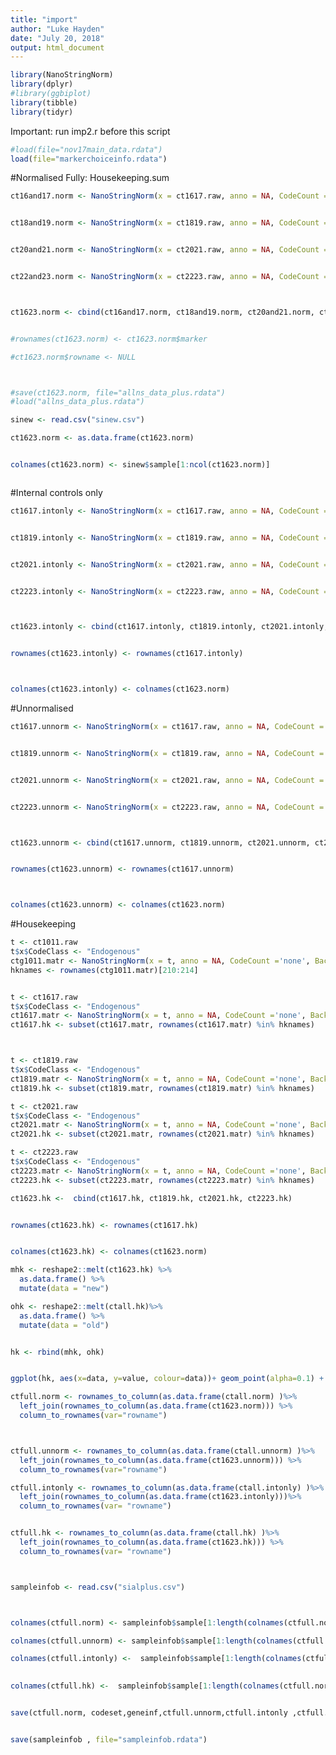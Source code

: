 ```yaml
---
title: "import"
author: "Luke Hayden"
date: "July 20, 2018"
output: html_document
---
```




```r
library(NanoStringNorm)
library(dplyr)
#library(ggbiplot)
library(tibble)
library(tidyr)

````

Important: run imp2.r before this script

```r


#load(file="nov17main_data.rdata")
load(file="markerchoiceinfo.rdata")

````



#Normalised Fully: Housekeeping.sum




```r

ct16and17.norm <- NanoStringNorm(x = ct1617.raw, anno = NA, CodeCount ='sum', Background ="mean", SampleContent ='housekeeping.sum', round.values = FALSE, take.log = FALSE,return.matrix.of.endogenous.probes = TRUE);


ct18and19.norm <- NanoStringNorm(x = ct1819.raw, anno = NA, CodeCount ='sum', Background ="mean", SampleContent ='housekeeping.sum', round.values = FALSE, take.log = FALSE,return.matrix.of.endogenous.probes = TRUE);


ct20and21.norm <- NanoStringNorm(x = ct2021.raw, anno = NA, CodeCount ='sum', Background ="mean", SampleContent ='housekeeping.sum', round.values = FALSE, take.log = FALSE,return.matrix.of.endogenous.probes = TRUE);


ct22and23.norm <- NanoStringNorm(x = ct2223.raw, anno = NA, CodeCount ='sum', Background ="mean", SampleContent ='housekeeping.sum', round.values = FALSE, take.log = FALSE,return.matrix.of.endogenous.probes = TRUE);



ct1623.norm <- cbind(ct16and17.norm, ct18and19.norm, ct20and21.norm, ct22and23.norm)


#rownames(ct1623.norm) <- ct1623.norm$marker

#ct1623.norm$rowname <- NULL



#save(ct1623.norm, file="allns_data_plus.rdata")
#load("allns_data_plus.rdata")

```



```r
sinew <- read.csv("sinew.csv")

ct1623.norm <- as.data.frame(ct1623.norm)


colnames(ct1623.norm) <- sinew$sample[1:ncol(ct1623.norm)]



```


#Internal controls only
```r


ct1617.intonly <- NanoStringNorm(x = ct1617.raw, anno = NA, CodeCount ='sum', Background ="mean",OtherNorm = "none", round.values = FALSE, take.log = FALSE,return.matrix.of.endogenous.probes = TRUE);


ct1819.intonly <- NanoStringNorm(x = ct1819.raw, anno = NA, CodeCount ='sum', Background ="mean",OtherNorm = "none", round.values = FALSE, take.log = FALSE,return.matrix.of.endogenous.probes = TRUE);


ct2021.intonly <- NanoStringNorm(x = ct2021.raw, anno = NA, CodeCount ='sum', Background ="mean",OtherNorm = "none", round.values = FALSE, take.log = FALSE,return.matrix.of.endogenous.probes = TRUE);


ct2223.intonly <- NanoStringNorm(x = ct2223.raw, anno = NA, CodeCount ='sum', Background ="mean",OtherNorm = "none", round.values = FALSE, take.log = FALSE,return.matrix.of.endogenous.probes = TRUE);



ct1623.intonly <- cbind(ct1617.intonly, ct1819.intonly, ct2021.intonly, ct2223.intonly)


rownames(ct1623.intonly) <- rownames(ct1617.intonly)



colnames(ct1623.intonly) <- colnames(ct1623.norm)
```
#Unnormalised

```r


ct1617.unnorm <- NanoStringNorm(x = ct1617.raw, anno = NA, CodeCount ='none', Background ="mean",OtherNorm = "none", round.values = FALSE, take.log = FALSE,return.matrix.of.endogenous.probes = TRUE);


ct1819.unnorm <- NanoStringNorm(x = ct1819.raw, anno = NA, CodeCount ='none', Background ="mean",OtherNorm = "none", round.values = FALSE, take.log = FALSE,return.matrix.of.endogenous.probes = TRUE);


ct2021.unnorm <- NanoStringNorm(x = ct2021.raw, anno = NA, CodeCount ='none', Background ="mean",OtherNorm = "none", round.values = FALSE, take.log = FALSE,return.matrix.of.endogenous.probes = TRUE);


ct2223.unnorm <- NanoStringNorm(x = ct2223.raw, anno = NA, CodeCount ='none', Background ="mean",OtherNorm = "none", round.values = FALSE, take.log = FALSE,return.matrix.of.endogenous.probes = TRUE);



ct1623.unnorm <- cbind(ct1617.unnorm, ct1819.unnorm, ct2021.unnorm, ct2223.unnorm)


rownames(ct1623.unnorm) <- rownames(ct1617.unnorm)



colnames(ct1623.unnorm) <- colnames(ct1623.norm)

```

#Housekeeping



```r



t <- ct1011.raw
t$x$CodeClass <- "Endogenous"
ctg1011.matr <- NanoStringNorm(x = t, anno = NA, CodeCount ='none', Background ="none",OtherNorm = "none", round.values = FALSE, take.log = FALSE,return.matrix.of.endogenous.probes = TRUE);
hknames <- rownames(ctg1011.matr)[210:214]


t <- ct1617.raw
t$x$CodeClass <- "Endogenous"
ct1617.matr <- NanoStringNorm(x = t, anno = NA, CodeCount ='none', Background ="none",OtherNorm = "none", round.values = FALSE, take.log = FALSE,return.matrix.of.endogenous.probes = TRUE);
ct1617.hk <- subset(ct1617.matr, rownames(ct1617.matr) %in% hknames)



t <- ct1819.raw
t$x$CodeClass <- "Endogenous"
ct1819.matr <- NanoStringNorm(x = t, anno = NA, CodeCount ='none', Background ="none",OtherNorm = "none", round.values = FALSE, take.log = FALSE,return.matrix.of.endogenous.probes = TRUE);
ct1819.hk <- subset(ct1819.matr, rownames(ct1819.matr) %in% hknames)

t <- ct2021.raw
t$x$CodeClass <- "Endogenous"
ct2021.matr <- NanoStringNorm(x = t, anno = NA, CodeCount ='none', Background ="none",OtherNorm = "none", round.values = FALSE, take.log = FALSE,return.matrix.of.endogenous.probes = TRUE);
ct2021.hk <- subset(ct2021.matr, rownames(ct2021.matr) %in% hknames)

t <- ct2223.raw
t$x$CodeClass <- "Endogenous"
ct2223.matr <- NanoStringNorm(x = t, anno = NA, CodeCount ='none', Background ="none",OtherNorm = "none", round.values = FALSE, take.log = FALSE,return.matrix.of.endogenous.probes = TRUE);
ct2223.hk <- subset(ct2223.matr, rownames(ct2223.matr) %in% hknames)

ct1623.hk <-  cbind(ct1617.hk, ct1819.hk, ct2021.hk, ct2223.hk)


rownames(ct1623.hk) <- rownames(ct1617.hk)


colnames(ct1623.hk) <- colnames(ct1623.norm)
```


```r

mhk <- reshape2::melt(ct1623.hk) %>%
  as.data.frame() %>%
  mutate(data = "new")

ohk <- reshape2::melt(ctall.hk)%>%
  as.data.frame() %>%
  mutate(data = "old")


hk <- rbind(mhk, ohk)


ggplot(hk, aes(x=data, y=value, colour=data))+ geom_point(alpha=0.1) + scale_y_log10() +facet_wrap(~Var1)
````



```r


ctfull.norm <- rownames_to_column(as.data.frame(ctall.norm) )%>%
  left_join(rownames_to_column(as.data.frame(ct1623.norm))) %>%
  column_to_rownames(var="rowname")



ctfull.unnorm <- rownames_to_column(as.data.frame(ctall.unnorm) )%>%
  left_join(rownames_to_column(as.data.frame(ct1623.unnorm))) %>%
  column_to_rownames(var="rowname")

ctfull.intonly <- rownames_to_column(as.data.frame(ctall.intonly) )%>%
  left_join(rownames_to_column(as.data.frame(ct1623.intonly)))%>%
  column_to_rownames(var= "rowname")


ctfull.hk <- rownames_to_column(as.data.frame(ctall.hk) )%>%
  left_join(rownames_to_column(as.data.frame(ct1623.hk))) %>%
  column_to_rownames(var= "rowname")



sampleinfob <- read.csv("sialplus.csv")



colnames(ctfull.norm) <- sampleinfob$sample[1:length(colnames(ctfull.norm))]

colnames(ctfull.unnorm) <- sampleinfob$sample[1:length(colnames(ctfull.unnorm))]

colnames(ctfull.intonly) <-  sampleinfob$sample[1:length(colnames(ctfull.norm))]

  
colnames(ctfull.hk) <-  sampleinfob$sample[1:length(colnames(ctfull.norm))]



````










```r


save(ctfull.norm, codeset,geneinf,ctfull.unnorm,ctfull.intonly ,ctfull.hk, sampleinfob, file="fullns_data.rdata")


save(sampleinfob , file="sampleinfob.rdata")

````

